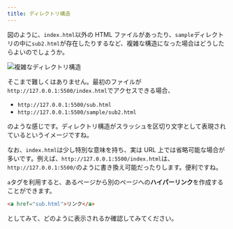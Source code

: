 ```yaml
---
title: ディレクトリ構造
---
```


図のように、`index.html`以外の HTML ファイルがあったり、`sample`ディレクトリの中に`sub2.html`が存在したりするなど、複雑な構造になった場合はどうしたらよいのでしょうか。

![複雑なディレクトリ構造](06/complex-structure.png)

そこまで難しくはありません。最初のファイルが`http://127.0.0.1:5500/index.html`でアクセスできる場合、

- `http://127.0.0.1:5500/sub.html`
- `http://127.0.0.1:5500/sample/sub2.html`

のような感じです。ディレクトリ構造がスラッシュを区切り文字として表現されているというイメージですね。

なお、`index.html`は少し特別な意味を持ち、実は URL 上では省略可能な場合が多いです。例えば、`http://127.0.0.1:5500/index.html`は、`http://127.0.0.1:5500/`のように書き換え可能だったりします。便利ですね。

`a`タグを利用すると、あるページから別のページへの**ハイパーリンク**を作成することができます。

```html title="index.html"
<a href="sub.html">リンク</a>
```

としてみて、どのように表示されるか確認してみてください。
